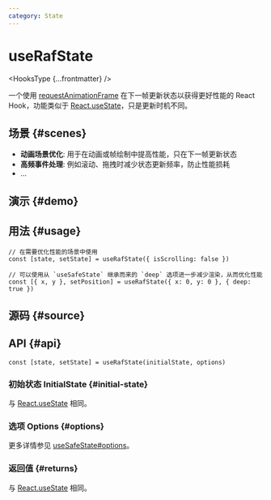 ```yaml
---
category: State
---
```


# useRafState


<HooksType {...frontmatter} />

一个使用 [requestAnimationFrame](https://developer.mozilla.org/en-US/docs/Web/API/window/requestAnimationFrame) 在下一帧更新状态以获得更好性能的 React Hook，功能类似于 [React.useState](https://react.dev/reference/react/useState)，只是更新时机不同。

## 场景 \{#scenes}

- **动画场景优化**: 用于在动画或帧绘制中提高性能，只在下一帧更新状态
- **高频事件处理**: 例如滚动、拖拽时减少状态更新频率，防止性能损耗
- ...

## 演示 \{#demo}


<App />

## 用法 \{#usage}

```tsx
// 在需要优化性能的场景中使用
const [state, setState] = useRafState({ isScrolling: false })

// 可以使用从 `useSafeState` 继承而来的 `deep` 选项进一步减少渲染，从而优化性能
const [{ x, y }, setPosition] = useRafState({ x: 0, y: 0 }, { deep: true })
```

## 源码 \{#source}


<Source />

## API \{#api}

```tsx
const [state, setState] = useRafState(initialState, options)
```

### 初始状态 InitialState \{#initial-state}

与 [React.useState](https://react.dev/reference/react/useState) 相同。

### 选项 Options \{#options}

更多详情参见 [useSafeState#options](/reference/use-safe-state/#options)。

### 返回值 \{#returns}

与 [React.useState](https://react.dev/reference/react/useState) 相同。
